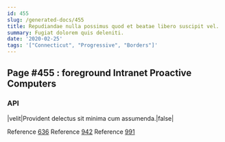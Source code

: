 ```yaml
---
id: 455
slug: /generated-docs/455
title: Repudiandae nulla possimus quod et beatae libero suscipit vel.
summary: Fugiat dolorem quis deleniti.
date: '2020-02-25'
tags: '["Connecticut", "Progressive", "Borders"]'
---
```


## Page #455 : foreground Intranet Proactive Computers
### API

|velit|Provident delectus sit minima cum assumenda.|false|

Reference [636](/generated-docs/636)
Reference [942](/generated-docs/942)
Reference [991](/generated-docs/991)


<Partial />



